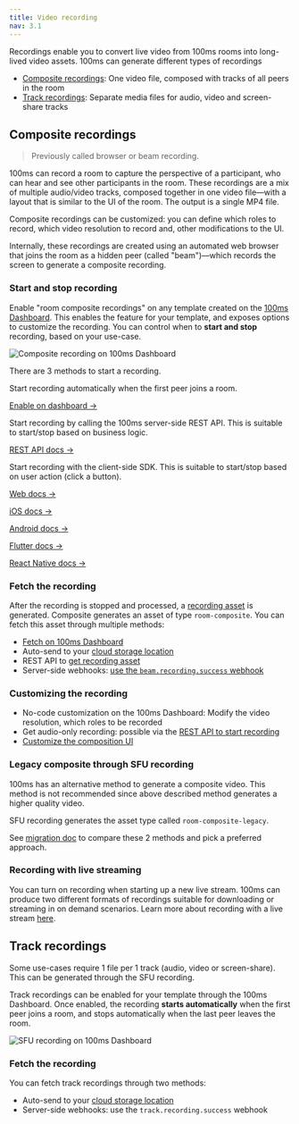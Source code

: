 ```yaml
---
title: Video recording
nav: 3.1
---
```


Recordings enable you to convert live video from 100ms rooms into long-lived video assets. 100ms can generate different types of recordings

-   [Composite recordings](#composite-recordings): One video file, composed with tracks of all peers in the room
-   [Track recordings](#track-recordings): Separate media files for audio, video and screen-share tracks

## Composite recordings

> Previously called browser or beam recording.

100ms can record a room to capture the perspective of a participant, who can hear and see other participants in the room. These recordings are a mix of multiple audio/video tracks, composed together in one video file—with a layout that is similar to the UI of the room. The output is a single MP4 file.

Composite recordings can be customized: you can define which roles to record, which video resolution to record and, other modifications to the UI.

Internally, these recordings are created using an automated web browser that joins the room as a hidden peer (called "beam")—which records the screen to generate a composite recording.

### Start and stop recording

Enable "room composite recordings" on any template created on the [100ms Dashboard](https://dashboard.100ms.live). This enables the feature for your template, and exposes options to customize the recording. You can control when to **start and stop** recording, based on your use-case.

![Composite recording on 100ms Dashboard](/docs/v2/composite-recording-dashboard.png)

There are 3 methods to start a recording.

<FlexContainer>

<Callout icon="LinkTwoIcon" title="Auto-start">
Start recording automatically when the first peer joins a room.
<br/>

[Enable on dashboard →](/docs/v2/auto-start-dashboard.png)

</Callout>

<Callout icon="LinkTwoIcon" title="Start with API">
Start recording by calling the 100ms server-side REST API. This is suitable to start/stop based on business logic.
<br/>

[REST API docs →](/server-side/v2/how-to-guides/recordings/overview)

</Callout>

<Callout icon="ShieldIcon" title="Start from SDK">
Start recording with the client-side SDK. This is suitable to start/stop based on user action (click a button).
<br/>

[Web docs →](/javascript/v2/how-to-guides/record-and-live-stream/rtmp-recording)

[iOS docs →](/ios/v2/how-to-guides/record-and-live-stream/rtmp-recording)

[Android docs →](/android/v2/how-to-guides/record-and-live-stream/rtmp-recording)

[Flutter docs →](/flutter/v2/how-to-guides/record-and-live-stream/recording)

[React Native docs →](/react-native/v2/how-to-guides/record-and-live-stream/recording)

</Callout>

</FlexContainer>

### Fetch the recording

After the recording is stopped and processed, a [recording asset](/server-side/v2/api-reference/recording-assets/overview) is generated. Composite generates an asset of type `room-composite`. You can fetch this asset through multiple methods:

-   [Fetch on 100ms Dashboard](./storage#using-the-100ms-dashboard)
-   Auto-send to your [cloud storage location](./storage)
-   REST API to [get recording asset](/server-side/v2/api-reference/recording-assets/get-asset)
-   Server-side webhooks: [use the `beam.recording.success` webhook](/server-side/v2/how-to-guides/configure-webhooks/webhook#beamrecordingsuccess)

### Customizing the recording

-   No-code customization on the 100ms Dashboard: Modify the video resolution, which roles to be recorded
-   Get audio-only recording: possible via the [REST API to start recording](/server-side/v2/how-to-guides/recordings/customize)
-   [Customize the composition UI](/get-started/v2/get-started/features/ui-composition)

### Legacy composite through SFU recording

100ms has an alternative method to generate a composite video. This method is not recommended since above described method generates a higher quality video.

SFU recording generates the asset type called `room-composite-legacy`.

See [migration doc](./migrating) to compare these 2 methods and pick a preferred approach.

### Recording with live streaming

You can turn on recording when starting up a new live stream. 100ms can produce two different formats of recordings suitable for downloading or streaming in on demand scenarios. Learn more about recording with a live stream [here](/get-started/v2/get-started/features/recordings/live-stream-recording).

## Track recordings

Some use-cases require 1 file per 1 track (audio, video or screen-share). This can be generated through the SFU recording.

Track recordings can be enabled for your template through the 100ms Dashboard. Once enabled, the recording **starts automatically** when the first peer joins a room, and stops automatically when the last peer leaves the room.

![SFU recording on 100ms Dashboard](/docs/v2/sfu-recording-dashboard.png)

### Fetch the recording

You can fetch track recordings through two methods:

-   Auto-send to your [cloud storage location](./storage)
-   Server-side webhooks: use the `track.recording.success` webhook
